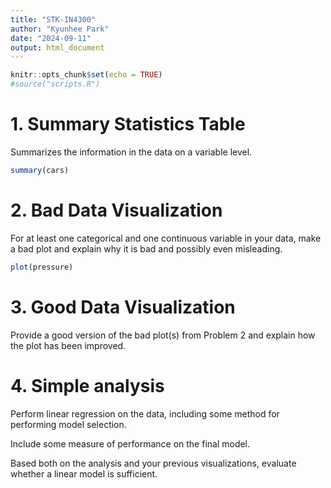 ```yaml
---
title: "STK-IN4300"
author: "Kyunhee Park"
date: "2024-09-11"
output: html_document
---
```


```r
knitr::opts_chunk$set(echo = TRUE)
#source("scripts.R")
```

# 1. Summary Statistics Table
Summarizes the information in the data on a variable level.


```r
summary(cars)
```

# 2. Bad Data Visualization

For at least one categorical and one continuous variable in your data, make a bad plot and explain why it is bad and possibly even misleading.

```r
plot(pressure)
```

# 3. Good Data Visualization

Provide a good version of the bad plot(s) from Problem 2 and explain how the plot has been improved.

# 4. Simple analysis

Perform linear regression on the data, including some method for performing model selection.

Include some measure of performance on the final model.

Based both on the analysis and your previous visualizations, evaluate whether a linear model is sufficient.
